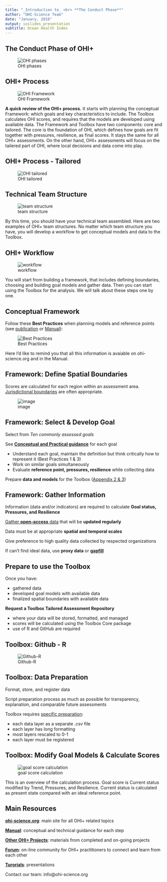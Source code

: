 ```yaml
---
title: "_Introduction to_ <br> **The Conduct Phase**"
author: "OHI-Science Team"
date: "January, 2016"
output: ioslides_presentation
subtitle: Ocean Health Index
---
```


## The Conduct Phase of OHI+
![OHI phases](https://docs.google.com/drawings/d/1-slOK7zdYyL3054HB5CLUCnM0rq1kCUQCB5u12jhUdw/pub?w=960&h=600)

## OHI+ Process
![OHI Framework](https://docs.google.com/drawings/d/1XAx6M3Qh5EWEG8CIXykFr7dskVTttBdLOBPguIVZ-pk/pub?w=900&h=480)

<div class="notes">
**A quick review of the OHI+ process.** It starts with planning the conceptual Framework: which goals and key characteristics to include. The Toolbox calculates OHI scores, and requires that the models are developed using available data. The Framework and Toolbox have two components: core and tailored. The core is the foundation of OHI, which defines how goals are fit together with pressures, resilience, as final scores. It stays the same for all OHI+ assessments. On the other hand, OHI+ assessments will focus on the tailered part of OHI, where local decisions and data come into play. 
</div>

## OHI+ Process - Tailored
![OHI tailored](https://docs.google.com/drawings/d/1-H2uHSNf1Qk3O5sudhQHREy8F_OZpnobzTKHm2i-sHM/pub?w=624&h=480)

## Technical Team Structure
![team structure](https://docs.google.com/drawings/d/1akDCmVFkQNQxDM2DARaZKFUWwZ75dC5H45heuD14Xvg/pub?w=960&h=500)

<div class="notes">
By this time, you should have your technical team assembled. Here are two examples of OHI+ team structures. No matter which team structure you have, you will develop a workflow to get conceptual models and data to the Toolbox.
</div>


## OHI+ Workflow
![workflow](https://docs.google.com/drawings/d/1NCcfc24vlQjL4PJ4MltPmIgjgshfTkrZuUTcIqDUHeI/pub?w=960&h=500)

<div class="notes">
You will start from building a framework, that includes defining boundaries, choosing and building goal models and gather data. Then you can start using the Toolbox for the analysis. We will talk about these steps one by one. 
</div>

## Conceptual Framework
Follow these **Best Practices** when planning models and reference points (see [publication](https://peerj.com/articles/1503/) or [Manual](http://ohi-science.org/manual/#best-practices-for-ohi-assessments)):

 ![Best Practices](https://docs.google.com/drawings/d/1dUFAOVa2JfbKHyaq98yDYdtcDuEPyr10uNB_auz_Pdc/pub?w=960&h=500)

<div class="notes">
Here I'd like to remind you that all this information is avaiable on ohi-science.org and in the Manual. 
</div>

## Framework: Define Spatial Boundaries
Scores are calculated for each region within an assessment area. [Jurisdictional boundaries](http://ohi-science.org/manual/#defining-spatial-boundaries) are often appropriate.  

![image](https://docs.google.com/drawings/d/17qXZ8Ah6WPYhP1_RQOsIA5gHBNlP8mGAFcDIxkizM58/pub?w=960&h=420)

## Framework: Select & Develop Goal 
Select from _Ten commonly assessed goals_

See **[Conceptual and Practical guidance](http://ohi-science.org/goals)** for each goal

  - Understand each goal, maintain the definition but think critically how to represent it (Best Practices 1 & 3)
  - Work on similar goals simultaneously
  - Evaluate **reference point, pressures, resilience** while collecting data 
  
Prepare **data and models** for the Toolbox ([Appendix 2 & 3](http://ohi-science.org/manual/#appendix-2-instructions-for-preparing-data-files-for-the-ohi-toolbox))

## Framework: Gather Information

Information (data and/or indicators) are required to calculate **Goal status, Pressures, and Resilience**  

[Gather **open-access** data](http://ohi-science.org/manual/#discovering-and-gathering-input-information) that will be **updated regularly**

Data must be at appropriate **spatial and temporal scales**

Give preference to high quality data collected by respected organizations

If can't find ideal data, use **proxy data** or [**gapfill**](http://ohi-science.org/manual/#gapfilling)

## Prepare to use the Toolbox
Once you have:

- gathered data
- developed goal models with available data
- finalized spatial boundaries with available data

**Request a Toolbox Tailored Assessment Repository**

- where your data will be stored, formatted, and managed
- scores will be calculated using the Toolbox Core package
- use of R and GitHub are required
  
## Toolbox: Github - R 

![Github-R](https://docs.google.com/drawings/d/1iwVUEBSlFEfSCi8Pw2sMgTl5zANkjcSCGE83kGxElaY/pub?h=500)


## Toolbox: Data Preparation 
Format, store, and register data 

Script preparation process as much as possible for transparency, explanation, and comparable future assessments 

Toolbox requires [specific preparation](http://ohi-science.org/manual/#formatting-data-for-the-toolbox):

  - each data layer as a separate _.csv_ file
  - each layer has long formatting
  - most layers rescaled to 0-1 
  - each layer must be registered

## Toolbox: Modify Goal Models & Calculate Scores

![goal score calculation](https://docs.google.com/drawings/d/1t0SEZbFl8hhXrOdTRC-JKL1humnnmzdTDs5NL16anio/pub?w=860&h=600)

<div class="notes">
This is an overview of the calculation process. Goal score is Current status modified by Trend, Pressures, and Resilience. Current status is calculated as present state compared with an ideal reference point. 
</div>
 
## Main Resources 

[**ohi-science.org**](ohi-science.org): main site for all OHI+ related topics

[**Manual**](http://ohi-science.org/manual/): conceptual and technical guidance for each step 

[**Other OHI+ Projects**](http://ohi-science.org/projects/): materials from completed and on-going projects 

[**Forum**](http://ohi-science.org/forum/): on-line community for OHI+ practitioners to connect and learn from each other

[**Turorials**](http://ohi-science.org/resources/downloads/): presentations

Contact our team: info@ohi-science.org



